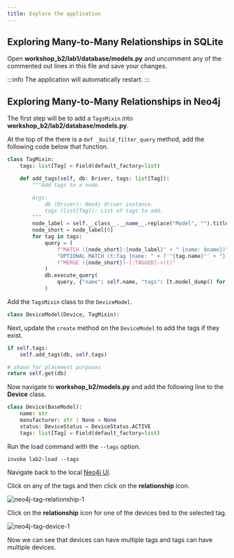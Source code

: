 ```yaml
---
title: Explore the application
---
```


## Exploring Many-to-Many Relationships in SQLite

Open **workshop_b2/lab1/database/models.py** and uncomment any of the commented out lines in this file and save your changes.

:::info
The application will automatically restart.
:::

## Exploring Many-to-Many Relationships in Neo4j

The first step will be to add a ``TagsMixin`` into **workshop_b2/lab2/database/models.py**.

At the top of the there is a ``def _build_filter_query`` method, add the following code below that function.

```python
class TagMixin:
    tags: list[Tag] = Field(default_factory=list)

    def add_tags(self, db: Driver, tags: list[Tag]):
        """Add tags to a node.

        Args:
            db (Driver): Neo4j driver instance.
            tags (list[Tag]): List of tags to add.
        """
        node_label = self.__class__.__name__.replace("Model", "").title()
        node_short = node_label[0]
        for tag in tags:
            query = (
                f"MATCH ({node_short}:{node_label}" + " {name: $name})"
                "OPTIONAL MATCH (t:Tag {name: " + f'"{tag.name}"' + "})"
                f"MERGE ({node_short})-[:TAGGED]->(t)"
            )
            db.execute_query(
                query, {"name": self.name, "tags": [t.model_dump() for t in tags]}
            )

```

Add the ``TagsMixin`` class to the ``DeviceModel``.

```python
class DeviceModel(Device, TagMixin):
```

Next, update the ``create`` method on the ``DeviceModel`` to add the tags if they exist.

```python
if self.tags:
    self.add_tags(db, self.tags)

# shown for placement purposes
return self.get(db)
```

Now navigate to **workshop_b2/models.py** and add the following line to the **Device** class.

```python
class Device(BaseModel):
    name: str
    manufacturer: str | None = None
    status: DeviceStatus = DeviceStatus.ACTIVE
    tags: list[Tag] = Field(default_factory=list)
```

Run the load command with the ``--tags`` option.

```shell
invoke lab2-load --tags
```

Navigate back to the local [Neo4j UI](http://localhost:7474).

Click on any of the tags and then click on the **relationship** icon.

![neo4j-tag-relationship-1](../images/lab2/12-neo4j-tag-relationship-1.png)

Click on the **relationship** icon for one of the devices tied to the selected tag.

![neo4j-tag-device-1](../images/lab2/13-neo4j-tag-device-1.png)

Now we can see that devices can have multiple tags and tags can have multiple devices.